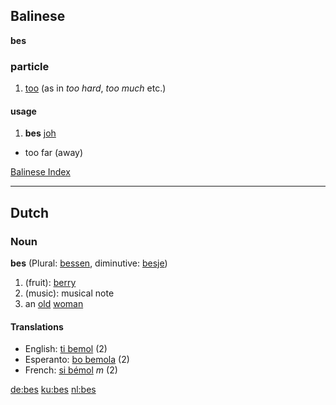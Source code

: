 ==Balinese==

'''bes'''
===particle===

# [[too]] (as in ''too hard'', ''too much'' etc.)

====usage====
# '''bes''' [[joh]]
* too far (away)

[[Wiktionary:Balinese index|Balinese Index]]

----

==Dutch==
===Noun===
'''bes''' (Plural: [[bessen]], diminutive: [[besje]])

# (fruit): [[berry]]
# (music): musical note
# an [[old]] [[woman]]

====Translations====
*English: [[ti bemol]] (2)
*Esperanto: [[bo bemola]] (2)
*French: [[si bémol]] ''m'' (2)

[[de:bes]]
[[ku:bes]]
[[nl:bes]]